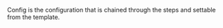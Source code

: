 <!-- Code generated from the comments of the Config struct in builder/chroot/builder.go; DO NOT EDIT MANUALLY -->

Config is the configuration that is chained through the steps and settable
from the template.

<!-- End of code generated from the comments of the Config struct in builder/chroot/builder.go; -->
